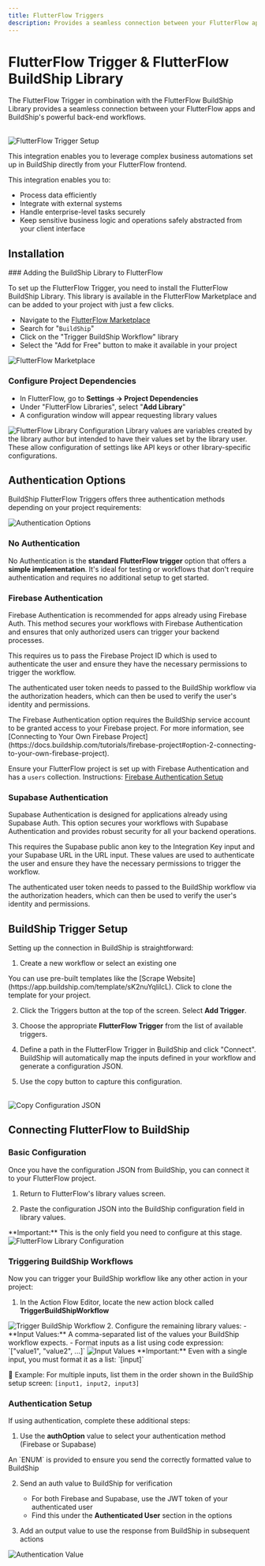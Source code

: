 ```yaml
---
title: FlutterFlow Triggers
description: Provides a seamless connection between your FlutterFlow apps and BuildShip's powerful back-end workflows.
---
```





# FlutterFlow Trigger & FlutterFlow BuildShip Library

The FlutterFlow Trigger in combination with the FlutterFlow BuildShip Library provides a seamless connection between your FlutterFlow apps and BuildShip's powerful back-end workflows. 

<br/>
<Image src={flutterflowOg} alt='FlutterFlow Trigger Setup' width={1200} />

This integration enables you to leverage complex business automations set up in BuildShip directly from your FlutterFlow frontend.

This integration enables you to:

- Process data efficiently
- Integrate with external systems
- Handle enterprise-level tasks securely
- Keep sensitive business logic and operations safely abstracted from your client interface


## Installation

<Steps>
### Adding the BuildShip Library to FlutterFlow

To set up the FlutterFlow Trigger, you need to install the FlutterFlow BuildShip Library. This library is available in the FlutterFlow Marketplace and can be added to your project with just a few clicks.

- Navigate to the [FlutterFlow Marketplace](https://marketplace.flutterflow.io/item/Yeb8kAnEVpOpFHpejOpd)
- Search for "`BuildShip`"
- Click on the "Trigger BuildShip Workflow" library
- Select the "Add for Free" button to make it available in your project

<Image src={marketplace} alt='FlutterFlow Marketplace' width={1200} />


### Configure Project Dependencies

- In FlutterFlow, go to **Settings → Project Dependencies**
- Under "FlutterFlow Libraries", select "**Add Library**"
- A configuration window will appear requesting library values

<Image src={library} alt='FlutterFlow Library Configuration' width={1200} />

<Callout type='info'>
Library values are variables created by the library author but intended to have their values set by the library user. These allow configuration of settings like API keys or other library-specific configurations.
</Callout>

</Steps>

## Authentication Options


BuildShip FlutterFlow Triggers offers three authentication methods depending on your project requirements:

<Image src={ffAuthOptions} alt='Authentication Options' width={1200} />

### No Authentication

No Authentication is the **standard FlutterFlow trigger** option that offers a **simple implementation**. It's ideal for testing or workflows that don't require authentication and requires no additional setup to get started.


### Firebase Authentication

Firebase Authentication is recommended for apps already using Firebase Auth. This method secures your workflows with Firebase Authentication and ensures that only authorized users can trigger your backend processes.

This requires us to pass the Firebase Project ID which is used to authenticate the user and ensure they have the necessary permissions to trigger the workflow.

The authenticated user token needs to passed to the BuildShip workflow via the authorization headers, which can then be used to verify the user's identity and permissions.

<Callout type='info'>
The Firebase Authentication option requires the BuildShip service account to be granted access to your Firebase project. For more information, see [Connecting to Your Own Firebase Project](https://docs.buildship.com/tutorials/firebase-project#option-2-connecting-to-your-own-firebase-project).

Ensure your FlutterFlow project is set up with Firebase Authentication and has a `users` collection. Instructions: [Firebase Authentication Setup](https://docs.flutterflow.io/integrations/authentication/firebase/initial-setup/)
</Callout>



### Supabase Authentication

Supabase Authentication is designed for applications already using Supabase Auth. This option secures your workflows with Supabase Authentication and provides robust security for all your backend operations.

This requires the Supabase public anon key to the Integration Key input and your Supabase URL in the URL input. These values are used to authenticate the user and ensure they have the necessary permissions to trigger the workflow.

The authenticated user token needs to passed to the BuildShip workflow via the authorization headers, which can then be used to verify the user's identity and permissions.


## BuildShip Trigger Setup

Setting up the connection in BuildShip is straightforward:

1. Create a new workflow or select an existing one

<Callout>
You can use pre-built templates like the [Scrape Website](https://app.buildship.com/template/sK2nuYqlilcL). Click to clone the template for your project.
</Callout>

2. Click the Triggers button at the top of the screen. Select **Add Trigger**.

3. Choose the appropriate **FlutterFlow Trigger** from the list of available triggers.

4. Define a path in the FlutterFlow Trigger in BuildShip and click "Connect". BuildShip will automatically map the inputs defined in your workflow and generate a configuration JSON.

5. Use the copy button to capture this configuration.

<br/>
<Image src={ffCopyConfig} alt='Copy Configuration JSON' width={1200} />

## Connecting FlutterFlow to BuildShip

<Steps>

### Basic Configuration

Once you have the configuration JSON from BuildShip, you can connect it to your FlutterFlow project.

1. Return to FlutterFlow's library values screen.

2. Paste the configuration JSON into the BuildShip configuration field in library values.

<Callout type='warning'>
**Important:** This is the only field you need to configure at this stage.
</Callout>

<Image src={ffConfig} alt='FlutterFlow Library Configuration' width={1200} />

### Triggering BuildShip Workflows

Now you can trigger your BuildShip workflow like any other action in your project:

1. In the Action Flow Editor, locate the new action block called **TriggerBuildShipWorkflow**
<Image src={ffActionBlocks} alt='Trigger BuildShip Workflow' width={1200} />
2. Configure the remaining library values:
    - **Input Values:** A comma-separated list of the values your BuildShip workflow expects.
    - Format inputs as a list using code expression: `["value1", "value2", ...]`
<Image src={ffInputValues} alt='Input Values' width={1200} />
<Callout type='info'>
**Important:** Even with a single input, you must format it as a list: `[input]`

📘 Example: For multiple inputs, list them in the order shown in the BuildShip setup screen: `[input1, input2, input3]`
</Callout>

### Authentication Setup

If using authentication, complete these additional steps:

1. Use the **authOption** value to select your authentication method (Firebase or Supabase)
<Callout>
An `ENUM` is provided to ensure you send the correctly formatted value to BuildShip
</Callout>

2. Send an auth value to BuildShip for verification
    - For both Firebase and Supabase, use the JWT token of your authenticated user
    - Find this under the **Authenticated User** section in the options

3. Add an output value to use the response from BuildShip in subsequent actions

<Image src={ffAuthValue} alt='Authentication Value' width={1200} />

</Steps>
